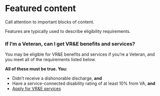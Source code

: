 
<Meta title="Components/Featured content" />

# Featured content

Call attention to important blocks of content.

Features are typically used to describe eligibility requirements.

<Canvas>
  <Story name="Default">
    <div class="feature">
      <h3>If I’m a Veteran, can I get VR&amp;E benefits and services?</h3>
      <p>You may be eligible for VR&amp;E benefits and services if you’re a Veteran, and you meet all of the requirements listed below.</p>
      <p><strong>All of these must be true. You:</strong></p>
      <ul>
        <li>Didn’t receive a dishonorable discharge, <strong>and</strong></li>
        <li>Have a service-connected disability rating of at least 10% from VA, <strong>and</strong></li>
        <li><a href="#">Apply for VR&amp;E services</a></li>
      </ul>
    </div>
  </Story>
</Canvas>
